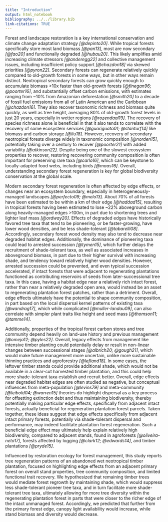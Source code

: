 ```yaml
---
title: "Introduction"
output: html_notebook
bibliography: ../../library.bib
link-citations: TRUE
---
```




<!-- # Outline -->


<!-- 1.  importance of reforestation/regeneration/regrowth -->
<!-- 2.  patterns of reforestation -->
<!--     1.  general -->
<!--     2.  tropical -->
<!-- 3.  things that affect reforestation -->
<!--     1.  edge effects -->
<!--     2.  plantation structure? -->
<!-- 4.  [for NGO--start biomass census] -->
<!--     1.  Does leaving the plantation structure help reforestation? -->
<!--         1.  shade -->
<!--         2.  edge effects (i.e. buffer) -->
<!--     2.  How does the forest regenerate by distance to primary forest? -->
<!--         1.  how much [effort] do we need to re-seed? / how much can we leave to nature? -->



<!-- # Draft -->


Forest and landscape restoration is a key international conservation and climate change adaptation strategy *[@depinto20]*.
While tropical forests specifically store most land biomass *[@pan13]*, most are now secondary *[@fao20]* and functionally degraded *[@hubau20]*.
This likely amplifies amid increasing climate stressors *[@anderegg22]* and collective management issues, including insufficient policy support *[@chazdon18]* via skewed priorities *[@pyron22]*.
Secondary forests can regenerate relatively quickly compared to old-growth forests in some ways, but in other ways remain distinct.
Neotropical secondary forests can grow quickly enough to accumulate biomass >10x faster than old-growth forests *[@finegan96; @poorter16]*, and substantially offset carbon emissions, with estimates ranging from ~10% from Amazonian deforestation *[@smith20]* to a decade of fossil fuel emissions from all of Latin American and the Caribbean *[@chazdon16]*.
They also recover taxonomic richness and biomass quite quickly, as well as tree height, averaging 80% of old-growth forest levels in just 20 years, especially in wetter regions *[@rozendaal19]*.
The recovery of species richness alone is beneficial in that it also tends to correlate with the recovery of some ecosystem services *[@guariguata01; @stanturf14]* like biomass and carbon storage *[@liu18]*.
However, recovery of secondary neotropical forests diverge widely in taxonomic composition *[@norden15]*, potentially taking over a century to recover *[@poorter21]* with added variability *[@atkinson22]*.
Despite being one of the slowest ecosystem properties to recover, restoring recovering community composition is often important for preserving rare taxa *[@carlo16]*, which can be keystone to locally-adapted food webs, including birds *[@maas16]*.
Overall, understanding secondary forest regeneration is key for global biodiversity conservation at the global scale.

Modern secondary forest regeneration is often affected by edge effects, or changes near an ecosystem boundary, especially in heterogeneously-managed landscapes *[@perfecto09; @melo13]*.
About 70% of all forests have been estimated to be within a km of their edge *[@haddad15]*, resulting in tropical forests having been estimated to lose ~22% aboveground carbon along heavily-managed edges >100m, in part due to shortening trees and lighter leaf mass *[@ordway20]*.
Effects of degraded edges have historically favored tree taxa that tend to be pioneering, or be faster-growing, have lower wood densities, and be less shade-tolerant *[@tabarelli08]*.
Accordingly, secondary forest wood density may also tend to decrease near degraded habitat edges.
Additionally, the dominance of pioneering taxa could lead to arrested succession *[@tymen15]*, which further delays the recruitment of shade-tolerant taxa, as well as associated increases in aboveground biomass, in part due to their higher survival with increasing shade, and tendency toward relatively higher wood densities.
However, arrested succession could be prevented, and even typical succession accelerated, if intact forests that were adjacent to regenerating plantations functioned as contributing reservoirs of seeds from later-successional tree taxa.
In this case, having a habitat edge near a relatively rich intact forest, rather than near a relatively degraded open area, would instead be an asset to regenerating plantation forest patches, rather than a detriment.
Overall, edge effects ultimately have the potential to shape community composition, in part based on the local dispersal kernel patterns of existing taxa *[@wandrag17]*, which while complicated *[@muller-landau09]*, can also correlate with simpler plant traits like height and seed mass *[@thomson11; @tamme14]*.

Additionally, properties of the tropical forest carbon stores and tree community depend heavily on land-use history and previous management *[@omeja12; @pyles22]*.
Overall, legacy effects from management like intensive timber planting could potentially delay or result in non-linear changes between successional stages *[@albrich20; @gough21]*, which would make future management more uncertain, unlike more sustainable thinning practices and agroforestry *[@lefland18]*.
In some cases, the leftover timber stands could provide additional shade, which would not be available in a clear-cut harvested timber plantation, and this could help more shade-tolerant taxa establish and recruit better.
Overall, edge effects near degraded habitat edges are often studied as negative, but conceptual influences from meta-population *[@levins79]* and meta-community *[@leibold04; @warren15]* theories do highlight dispersal as a key process for offsetting extinction debt and thus maintaining biodiversity, thereby potentially making particular edge effects, specifically from adjacent intact forests, actually beneficial for regeneration plantation forest parcels.
Taken together, these ideas suggest that edge effects specifically from adjacent intact primary forests, potentially via shade-tolerant dispersal and performance, may indeed facilitate plantation forest regeneration.
Such a beneficial edge effect may ultimately help explain relatively high biodiversity, compared to adjacent stands, found in agroforests *[@oliveira-neto17]*, forests affected by logging *[@clark12; @edwards14]*, and timber plantations *[@pryde15]*.

<!-- role of N-fixing trees... *[@lai18]* -->
<!-- A subset of secondary forests include naturally regenerating timber plantations, which may show unique recovery patterns. -->
<!-- .. -->
<!-- More specifically, regenerating timer plantations may also experience edge effects, but they tend to be ...  -->
<!-- - from *[@anderson22; others]* -->
<!-- - examples of *B. quinata* plantation papers specifically -->

Influenced by restoration ecology for forest management, this study reports tree regeneration patterns of an abandoned wet neotropical timber plantation, focused on highlighting edge effects from an adjacent primary forest on overall stand properties, tree community composition, and limited functional trait recovery.
<!-- **- what is new in this study?** -->
We hypothesized that remaining timber trees would mediate forest regrowth by maintaining shade, which would suppress less shade-tolerant pioneer tree taxa, and in turn facilitate more shade-tolerant tree taxa, ultimately allowing for more tree diversity within the regenerating plantation forest in parts that were closer to the richer edge of the intact unmanaged forest.
    <!-- - supported by inference?! -->
Accordingly, we predicted that further from the primary forest edge, canopy light availability would increase, while stand biomass and diversity would decrease.

<!-- - conceptual hypothesis diagram? -->



<!-- # attic -->



<!-- Forest regeneration has the potential to store *## C* and preserve *## diversity* globally in the coming decades (UN, Bonn challenge). -->

<!-- At local scales, regeneration is strongly affected by landscape [ecological] heterogeneity as well as management history. -->

<!-- However, patterns of forest regeneration remain unclear, especially at more local scales (< ~50 ha). -->

<!-- Syntheses (Finegan 1996) and chronosequence studies show that secondary forests mostly regenerate (~50-80%, compared to old-growth forests) rather quickly (decades, < 20 years), mainly with respect to tree height, above-ground biomass (Poorter et al 2016), and species richness, especially in wetter regions *[@rozendaal19; @onyekwelu16]*. -->

<!-- However, while restoring species richness may be enough to maintain some ecosystem functions like carbon storage (Liu et al 2018), it does not guarantee the restoration of species composition. -->

<!-- Instead, changes to species composition likely last up to centuries,  -->


<!-- [High] Regional biodiversity [can] affects/increases the uncertainty about the local occurrences and outcomes of specific species interactions, -->

<!-- such as after dispersal and/or niche overlap [CITE-niche, neutral theory]. -->

<!-- [At the same time,] Diverse local management activity modifies demographic states/profiles of various taxa's population dynamics. -->

<!-- For example, active timber plantations strongly promote the population growth of focal taxa at the expense of non-focal taxa. -->

<!-- After abandonment, however, the ecosystem likely reflects how continuous regional ecological processes look different given past management. -->

<!-- such as seed dispersal from nearby primary forest edges. -->

<!-- [These] Interactions between background ecology and human management ultimately have both local and general implications for the potential conservation/stability of ecosystem services/functions -->

<!-- like biomass/carbon storage and biodiversity maintenance, -->

<!-- as well as manager livelihood. -->

<!-- Slower changes in composition can also be influenced by seed banks, herbivore communities, and dispersal from the surrounding landscape, all of which may affect diverging restoration trajectories among tropical forests *(@nordon15, Christensen 2014, Munroe et al 2013, Chazdon et al 2007)*. -->

<!-- but lagging changes in composition may contribute to reduced effects of diversity on other forest functions (Griess et al 2012). -->

<!-- Restoring species composition more quickly is likely a place where active forest managers can have the most unique impacts. -->

<!-- For land managers / foresters with interest in conservation, inheriting land affected by past decisions is a reality. One of the legacies is where the land was placed. To best manage it in the future, an initial assessment of the ecological status of the land is important to understand it's likely trajectory, and what it will need in the future for tailed services/conservation/protection. -->

<!-- Edge effects are known for degrading primary forest, but they can also be used to assist reforestation. -->

<!-- Traditional edge effects act by mortality of large trees that makes room for pioneer species to enter, but existing interior pioneer species also have dispersal radii that overlap with the adjacent exterior, potentially facilitating regeneration. -->

<!-- Encroachment vs. facilitation relies on a balance between mortality (per area) and dispersal + establishment + stem growth. -->

<!-- So pioneer species can be helpful for reforestation though they are typically seen as bad for old forest conservation. -->



<!-- Especially for abandoned land that regenerates via various processes (Stanturf et al 2014), the proximity to less disturbed habitat can affect the composition of the regrowing community by changing effective seed dispersal kernels and probability of establishment (Wandrag et al 2017, Guariguata & Ostertag 2001), along with animal disperser communities themselves (Gilroy et al 2014). -->



<!-- Edge effects can also operate via the style of management, including logging decisions (Edwards et al 2014, Clark et al 2012) and land-use history generally (Omeja et al 2012), can also affect stand diversity maintenance, -->



<!-- possibly by changing early tree survival probabilities, growth rates, and/or competition, -->

<!-- but surprisingly less likely facilitation by nitrogen-fixing trees (Lai et al 2018). -->

<!-- It may also be that due to both high recruitment and mortality (turnover) of pioneering species' stems, transitions from early- to late-successional communities may be more complex than gradual (van Greugel et al 2007). -->



<!-- To understand the ecological principles behind secondary forest regeneration (Hulshoff & Powers 2019), here we study the regeneration of an abandoned timber plantation as a function of distance from surrounding native forest. -->

<!-- -   how can we expect it to regrow? -->
<!-- -   how far/much [effort] do we need to re-seed? -->

<!-- We hypothesized that planted canopy species would facilitate regeneration by reducing competitive suppression of more shade-tolerant taxa by pioneering species, having mixed effects on stand diversity. -->

<!-- We also considered how the legacy plantation canopy structure mediated forest stand effects via changes in abiotic conditions like light availability and microtopography (Powers & Peréz-Aviles 2012). -->

